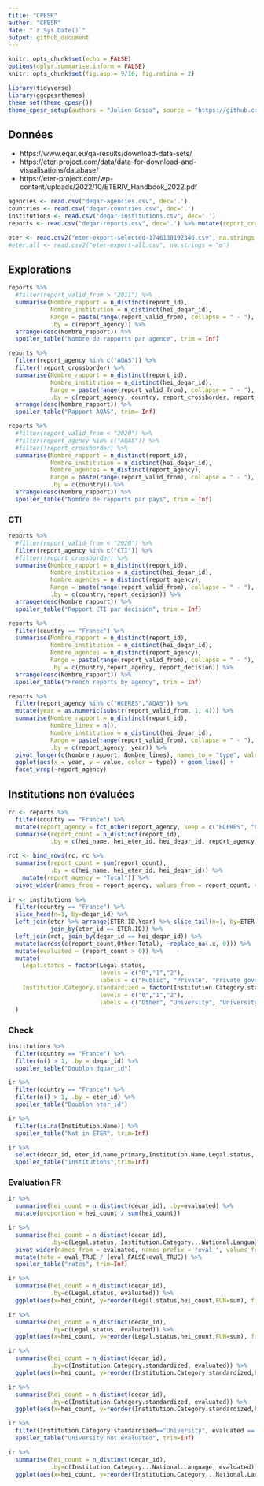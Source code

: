 ```yaml
---
title: "CPESR"
author: "CPESR"
date: "`r Sys.Date()`"
output: github_document
---
```


```r
knitr::opts_chunk$set(echo = FALSE)
options(dplyr.summarise.inform = FALSE)
knitr::opts_chunk$set(fig.asp = 9/16, fig.retina = 2)

library(tidyverse)
library(ggcpesrthemes)
theme_set(theme_cpesr())
theme_cpesr_setup(authors = "Julien Gossa", source = "https://github.com/cpesr/RFC/")
```

## Données 

- https://www.eqar.eu/qa-results/download-data-sets/
- https://eter-project.com/data/data-for-download-and-visualisations/database/
- https://eter-project.com/wp-content/uploads/2022/10/ETERIV_Handbook_2022.pdf

```r
agencies <- read.csv("deqar-agencies.csv", dec='.')
countries <- read.csv("deqar-countries.csv", dec='.')
institutions <- read.csv("deqar-institutions.csv", dec='.')
reports <- read.csv("deqar-reports.csv", dec='.') %>% mutate(report_crossborder = (report_crossborder == "t"))

eter <- read.csv2("eter-export-selected-1746130192346.csv", na.strings = "m")
#eter.all <- read.csv2("eter-export-all.csv", na.strings = "m")
```

## Explorations

```r
reports %>%
  #filter(report_valid_from > "2011") %>%
  summarise(Nombre_rapport = n_distinct(report_id), 
            Nombre_institution = n_distinct(hei_deqar_id), 
            Range = paste(range(report_valid_from), collapse = " - "),
            .by = c(report_agency)) %>%
  arrange(desc(Nombre_rapport)) %>%
  spoiler_table("Nombre de rapports par agence", trim = Inf)
```

```r
reports %>%
  filter(report_agency %in% c("AQAS")) %>%
  filter(!report_crossborder) %>%
  summarise(Nombre_rapport = n_distinct(report_id), 
            Nombre_institution = n_distinct(hei_deqar_id), 
            Range = paste(range(report_valid_from), collapse = " - "),
            .by = c(report_agency, country, report_crossborder, report_type, report_esg_activity_short)) %>%
  arrange(desc(Nombre_rapport)) %>%
  spoiler_table("Rapport AQAS", trim= Inf)
```


```r
reports %>%
  #filter(report_valid_from < "2020") %>%
  #filter(report_agency %in% c("AQAS")) %>%
  #filter(!report_crossborder) %>%
  summarise(Nombre_rapport = n_distinct(report_id), 
            Nombre_institution = n_distinct(hei_deqar_id), 
            Nombre_agences = n_distinct(report_agency),
            Range = paste(range(report_valid_from), collapse = " - "),
            .by = c(country)) %>%
  arrange(desc(Nombre_rapport)) %>%
  spoiler_table("Nombre de rapports par pays", trim = Inf)
```

### CTI

```r
reports %>%
  #filter(report_valid_from < "2020") %>%
  filter(report_agency %in% c("CTI")) %>%
  #filter(!report_crossborder) %>%
  summarise(Nombre_rapport = n_distinct(report_id), 
            Nombre_institution = n_distinct(hei_deqar_id), 
            Nombre_agences = n_distinct(report_agency),
            Range = paste(range(report_valid_from), collapse = " - "),
            .by = c(country,report_decision)) %>%
  arrange(desc(Nombre_rapport)) %>%
  spoiler_table("Rapport CTI par décision", trim = Inf)
```


```r
reports %>%
  filter(country == "France") %>%
  summarise(Nombre_rapport = n_distinct(report_id), 
            Nombre_institution = n_distinct(hei_deqar_id), 
            Nombre_agences = n_distinct(report_agency),
            Range = paste(range(report_valid_from), collapse = " - "),
            .by = c(country,report_agency, report_decision)) %>%
  arrange(desc(Nombre_rapport)) %>%
  spoiler_table("French reports by agency", trim = Inf)
```



```r
reports %>%
  filter(report_agency %in% c("HCERES","AQAS")) %>%
  mutate(year = as.numeric(substr(report_valid_from, 1, 4))) %>%
  summarise(Nombre_rapport = n_distinct(report_id), 
            Nombre_lines = n(),
            Nombre_institution = n_distinct(hei_deqar_id), 
            Range = paste(range(report_valid_from), collapse = " - "),
            .by = c(report_agency, year)) %>%
  pivot_longer(c(Nombre_rapport, Nombre_lines), names_to = "type", values_to = "value") %>%
  ggplot(aes(x = year, y = value, color = type)) + geom_line() +
  facet_wrap(~report_agency) 
```

## Institutions non évaluées

```r
rc <- reports %>%
  filter(country == "France") %>%
  mutate(report_agency = fct_other(report_agency, keep = c("HCERES", "CTI"))) %>%
  summarise(report_count = n_distinct(report_id), 
            .by = c(hei_name, hei_eter_id, hei_deqar_id, report_agency))

rct <- bind_rows(rc, rc %>% 
  summarise(report_count = sum(report_count), 
            .by = c(hei_name, hei_eter_id, hei_deqar_id)) %>%
    mutate(report_agency = "Total")) %>%
  pivot_wider(names_from = report_agency, values_from = report_count, values_fill = 0)
  
ir <- institutions %>%
  filter(country == "France") %>%
  slice_head(n=1, by=deqar_id) %>% 
  left_join(eter %>% arrange(ETER.ID.Year) %>% slice_tail(n=1, by=ETER.ID),
            join_by(eter_id == ETER.ID)) %>% 
  left_join(rct, join_by(deqar_id == hei_deqar_id)) %>%
  mutate(across(c(report_count,Other:Total), ~replace_na(.x, 0))) %>%
  mutate(evaluated = (report_count > 0)) %>%
  mutate(
    Legal.status = factor(Legal.status, 
                          levels = c("0","1","2"),
                          labels = c("Public", "Private", "Private government-dependent")),
    Institution.Category.standardized = factor(Institution.Category.standardized, 
                          levels = c("0","1","2"),
                          labels = c("Other", "University", "University of applied sciences"))
  )
```

### Check

```r
institutions %>% 
  filter(country == "France") %>%
  filter(n() > 1, .by = deqar_id) %>%
  spoiler_table("Doublon dquar_id")
```

```r
ir %>% 
  filter(country == "France") %>%
  filter(n() > 1, .by = eter_id) %>%
  spoiler_table("Doublon eter_id")
```

```r
ir %>%
  filter(is.na(Institution.Name)) %>%
  spoiler_table("Not in ETER", trim=Inf)
```


```r
ir %>% 
  select(deqar_id, eter_id,name_primary,Institution.Name,Legal.status, Institution.Category...National.Language, Institution.Category.standardized, evaluated) %>% 
  spoiler_table("Institutions",trim=Inf)
```

### Evaluation FR

```r
ir %>%
  summarise(hei_count = n_distinct(deqar_id), .by=evaluated) %>%
  mutate(proportion = hei_count / sum(hei_count)) 
```

```r
ir %>%
  summarise(hei_count = n_distinct(deqar_id), 
            .by=c(Legal.status, Institution.Category...National.Language, Institution.Category.standardized, evaluated)) %>%
  pivot_wider(names_from = evaluated, names_prefix = "eval_", values_from = hei_count, values_fill = 0) %>%
  mutate(rate = eval_TRUE / (eval_FALSE+eval_TRUE)) %>% 
  spoiler_table("rates", trim=Inf)
```


```r
ir %>%
  summarise(hei_count = n_distinct(deqar_id), 
            .by=c(Legal.status, evaluated)) %>% 
  ggplot(aes(x=hei_count, y=reorder(Legal.status,hei_count,FUN=sum), fill=evaluated)) + geom_col()
```

```r
ir %>%
  summarise(hei_count = n_distinct(deqar_id), 
            .by=c(Legal.status, evaluated)) %>% 
  ggplot(aes(x=hei_count, y=reorder(Legal.status,hei_count,FUN=sum), fill=evaluated)) + geom_col(position = "fill")
```


```r
ir %>%
  summarise(hei_count = n_distinct(deqar_id), 
            .by=c(Institution.Category.standardized, evaluated)) %>% 
  ggplot(aes(x=hei_count, y=reorder(Institution.Category.standardized,hei_count,FUN=sum), fill=evaluated)) + geom_col()
```

```r
ir %>%
  summarise(hei_count = n_distinct(deqar_id), 
            .by=c(Institution.Category.standardized, evaluated)) %>% 
  ggplot(aes(x=hei_count, y=reorder(Institution.Category.standardized,hei_count,FUN=sum), fill=evaluated)) + geom_col(position = "fill")
```

```r
ir %>% 
  filter(Institution.Category.standardized=="University", evaluated == FALSE) %>%
  spoiler_table("University not evaluated", trim=Inf)
```

```r
ir %>%
  summarise(hei_count = n_distinct(deqar_id), 
            .by=c(Institution.Category...National.Language, evaluated)) %>% 
  ggplot(aes(x=hei_count, y=reorder(Institution.Category...National.Language,hei_count,FUN=sum), fill=evaluated)) + geom_col()
```